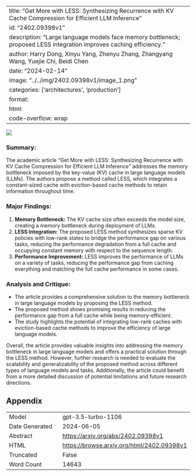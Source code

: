 
---
title: "Get More with LESS: Synthesizing Recurrence with KV Cache Compression for Efficient LLM Inference"
id: "2402.09398v1"
description: "Large language models face memory bottleneck; proposed LESS integration improves caching efficiency."
author: Harry Dong, Xinyu Yang, Zhenyu Zhang, Zhangyang Wang, Yuejie Chi, Beidi Chen
date: "2024-02-14"
image: "../../img/2402.09398v1/image_1.png"
categories: ['architectures', 'production']
format:
  html:
    code-overflow: wrap
---

![](../../img/2402.09398v1/image_1.png)

### **Summary:**
The academic article "Get More with LESS: Synthesizing Recurrence with KV Cache Compression for Efficient LLM Inference" addresses the memory bottleneck imposed by the key-value (KV) cache in large language models (LLMs). The authors propose a method called LESS, which integrates a constant-sized cache with eviction-based cache methods to retain information throughout time.

### Major Findings:
1. **Memory Bottleneck:** The KV cache size often exceeds the model size, creating a memory bottleneck during deployment of LLMs.
2. **LESS Integration:** The proposed LESS method synthesizes sparse KV policies with low-rank states to bridge the performance gap on various tasks, reducing the performance degradation from a full cache and occupying constant memory with respect to the sequence length.
3. **Performance Improvement:** LESS improves the performance of LLMs on a variety of tasks, reducing the performance gap from caching everything and matching the full cache performance in some cases.

### Analysis and Critique:
- The article provides a comprehensive solution to the memory bottleneck in large language models by proposing the LESS method.
- The proposed method shows promising results in reducing the performance gap from a full cache while being memory-efficient.
- The study highlights the potential of integrating low-rank caches with eviction-based cache methods to improve the efficiency of large language models.

Overall, the article provides valuable insights into addressing the memory bottleneck in large language models and offers a practical solution through the LESS method. However, further research is needed to evaluate the scalability and generalizability of the proposed method across different types of language models and tasks. Additionally, the article could benefit from a more detailed discussion of potential limitations and future research directions.

## Appendix

|          |          |
|----------|----------|
| Model     | gpt-3.5-turbo-1106       |
| Date Generated     | 2024-06-05       |
| Abstract | [https://arxiv.org/abs/2402.09398v1](https://arxiv.org/abs/2402.09398v1)        |
| HTML     | [https://browse.arxiv.org/html/2402.09398v1](https://browse.arxiv.org/html/2402.09398v1)       |
| Truncated       | False       |
| Word Count       | 14643       |